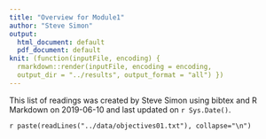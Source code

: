 ```yaml
---
title: "Overview for Module1"
author: "Steve Simon"
output:
  html_document: default
  pdf_document: default
knit: (function(inputFile, encoding) {
  rmarkdown::render(inputFile, encoding = encoding,
  output_dir = "../results", output_format = "all") })  
---
```


This list of readings was created by Steve Simon using bibtex and R Markdown on 2019-06-10 and last updated on `r Sys.Date()`.

`r paste(readLines("../data/objectives01.txt"), collapse="\n")`
